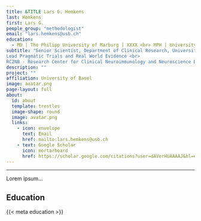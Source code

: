 ```yaml
---
title: &TITLE Lars G. Hemkens
last: Hemkens
first: Lars G.
people_group: "methodologist"
email: "lars.hemkens@usb.ch"
education:
  - MD | The Philipp University of Marburg | XXXX <br> MPH | University of Düsseldorf | XXXX
subtitle: "Senior Scientist, Department of Clinical Research, University of Basel <br>
Lead Pragmatic Trials and Real World Evidence <br>
RC2NB - Research Center for Clinical Neuroimmunology and Neuroscience Basel"
description: ""
project: ""
affiliation: University of Basel
image: avatar.png
page-layout: full
about: 
  id: about
  template: trestles
  image-shape: round
  image: avatar.png
  links:
    - icon: envelope
      text: Email
      href: mailto:lars.hemkens@usb.ch 
    - text: Google Scholar
      icon: mortarboard 
      href: https://scholar.google.com/citations?user=dAVerHUAAAAJ&hl=en
---
```

<hr>
::: {#about}



Lorem ipsum...

## Education

{{< meta education >}}
:::
